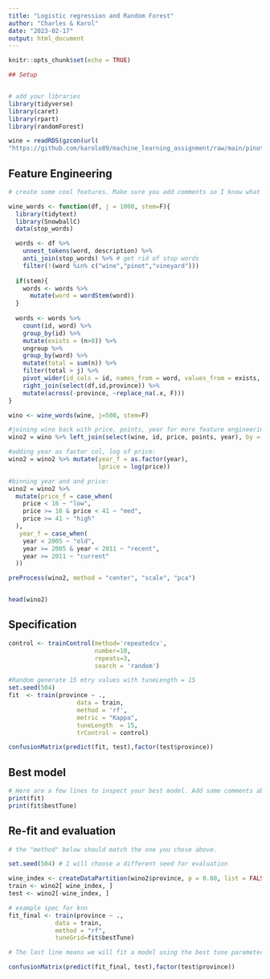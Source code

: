 ```yaml
---
title: "Logistic regression and Random Forest"
author: "Charles & Karol"
date: "2023-02-17"
output: html_document
---
```


```r
knitr::opts_chunk$set(echo = TRUE)

## Setup


# add your libraries
library(tidyverse)
library(caret)
library(rpart)
library(randomForest)

wine = readRDS(gzcon(url(
"https://github.com/karolo89/machine_learning_assignment/raw/main/pinot.rds")))

```


## Feature Engineering

```r
# create some cool features. Make sure you add comments so I know what you are trying to accomplish!

wine_words <- function(df, j = 1000, stem=F){ 
  library(tidytext)
  library(SnowballC)
  data(stop_words)

  words <- df %>%
    unnest_tokens(word, description) %>%
    anti_join(stop_words) %>% # get rid of stop words
    filter(!(word %in% c("wine","pinot","vineyard")))
  
  if(stem){
    words <- words %>% 
      mutate(word = wordStem(word))
  }
  
  words <- words %>% 
    count(id, word) %>% 
    group_by(id) %>% 
    mutate(exists = (n>0)) %>% 
    ungroup %>% 
    group_by(word) %>% 
    mutate(total = sum(n)) %>% 
    filter(total > j) %>% 
    pivot_wider(id_cols = id, names_from = word, values_from = exists, values_fill = list(exists=0)) %>% 
    right_join(select(df,id,province)) %>% 
    mutate(across(-province, ~replace_na(.x, F)))
}

wino <- wine_words(wine, j=500, stem=F)

#joining wino back with price, points, year for more feature engineering:
wino2 = wino %>% left_join(select(wine, id, price, points, year), by = "id")

#adding year as factor col, log of price:
wino2 = wino2 %>% mutate(year_f = as.factor(year), 
                         lprice = log(price))

#binning year and and price: 
wino2 = wino2 %>% 
  mutate(price_f = case_when(
    price < 16 ~ "low",
    price >= 16 & price < 41 ~ "med",
    price >= 41 ~ "high"
  ), 
   year_f = case_when(
    year < 2005 ~ "old",
    year >= 2005 & year < 2011 ~ "recent",
    year >= 2011 ~ "current"
  ))

preProcess(wino2, method = "center", "scale", "pca")


head(wino2)

```

## Specification

```r


control <- trainControl(method='repeatedcv', 
                        number=10, 
                        repeats=3,
                        search = 'random')

#Random generate 15 mtry values with tuneLength = 15
set.seed(504)
fit  <- train(province ~ .,
                   data = train,
                   method = 'rf',
                   metric = "Kappa",
                   tuneLength  = 15, 
                   trControl = control)

confusionMatrix(predict(fit, test),factor(test$province))

```



## Best model

```r
# Here are a few lines to inspect your best model. Add some comments about optimal hyperparameters.
print(fit)
print(fit$bestTune)
```


## Re-fit and evaluation

```r
# the "method" below should match the one you chose above. 

set.seed(504) # I will choose a different seed for evaluation

wine_index <- createDataPartition(wino2$province, p = 0.80, list = FALSE)
train <- wino2[ wine_index, ]
test <- wino2[-wine_index, ]

# example spec for knn
fit_final <- train(province ~ .,
             data = train, 
             method = "rf",
             tuneGrid=fit$bestTune) 

# The last line means we will fit a model using the best tune parameters your CV found above.

confusionMatrix(predict(fit_final, test),factor(test$province))
```



